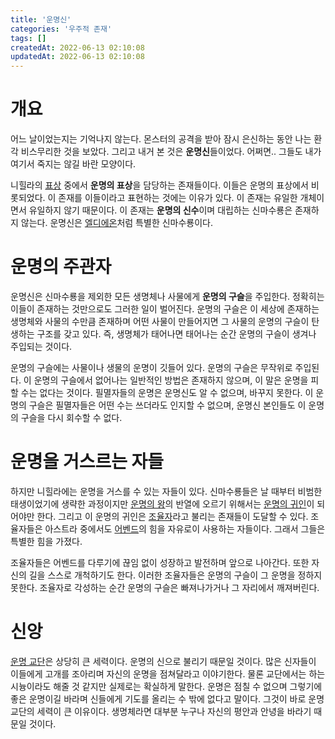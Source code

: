 ```yaml
---
title: '운명신'
categories: '우주적 존재'
tags: []
createdAt: 2022-06-13 02:10:08
updatedAt: 2022-06-13 02:10:08
---
```


# 개요
<QBlock who='모험가 엘디즈의 수기'>
  <P>어느 날이었는지는 기억나지 않는다. 몬스터의 공격을 받아 잠시 은신하는 동안 나는 환각 비스무리한 것을 보았다. 그리고 내거 본 것은 <Strong>운명신</Strong>들이었다. 어쩌면.. 그들도 내가 여기서 죽지는 않길 바란 모양이다.</P>
</QBlock>

니힐라의 [표상](표상) 중에서 **운명의 표상**을 담당하는 존재들이다. 이들은 운명의 표상에서 비롯되었다. 이 존재를 이들이라고 표현하는 것에는 이유가 있다. 이 존재는 유일한 개체이면서 유일하지 않기 때문이다. 이 존재는 **운명의 신수**이며 대립하는 신마수룡은 존재하지 않는다. 운명신은 [엘디에온](엘디에온)처럼 특별한 신마수룡이다.

# 운명의 주관자
운명신은 신마수룡을 제외한 모든 생명체나 사물에게 **운명의 구슬**을 주입한다. 정확히는 이들이 존재하는 것만으로도 그러한 일이 벌어진다. 운명의 구슬은 이 세상에 존재하는 생명체와 사물의 수만큼 존재하며 어떤 사물이 만들어지면 그 사물의 운명의 구슬이 탄생하는 구조를 갖고 있다. 즉, 생명체가 태어나면 태어나는 순간 운명의 구슬이 생겨나 주입되는 것이다.

운명의 구슬에는 사물이나 생물의 운명이 깃들어 있다. 운명의 구슬은 무작위로 주입된다. 이 운명의 구슬에서 없어나는 일반적인 방법은 존재하지 않으며, 이 말은 운명을 피할 수는 없다는 것이다. 필멸자들의 운명은 운명신도 알 수 없으며, 바꾸지 못한다. 이 운명의 구슬은 필멸자들은 어떤 수는 쓰더라도 인지할 수 없으며, 운명신 본인들도 이 운명의 구슬을 다시 회수할 수 없다.

# 운명을 거스르는 자들
하지만 니힐라에는 운명을 거스를 수 있는 자들이 있다. 신마수룡들은 날 때부터 비범한 태생이었기에 생략한 과정이지만 [운명의 왕](운명의_왕)의 반열에 오르기 위해서는 [운명의 귀인](운명의_귀인)이 되어야만 한다. 그리고 이 운명의 귀인은 [조율자](조율자)라고 불리는 존재들이 도달할 수 있다. 조율자들은 아스트라 중에서도 [어벤드](어벤드)의 힘을 자유로이 사용하는 자들이다. 그래서 그들은 특별한 힘을 가졌다.

조율자들은 어벤드를 다루기에 끊임 없이 성장하고 발전하며 앞으로 나아간다. 또한 자신의 길을 스스로 개척하기도 한다. 이러한 조율자들은 운명의 구슬이 그 운명을 정하지 못한다. 조율자로 각성하는 순간 운명의 구슬은 빠져나가거나 그 자리에서 깨져버린다.

# 신앙
[운명 교단](운명_교단)은 상당히 큰 세력이다. 운명의 신으로 불리기 때문일 것이다. 많은 신자들이 이들에게 고개를 조아리며 자신의 운명을 점쳐달라고 이야기한다. 물론 교단에서는 하는 시늉이라도 해줄 것 같지만 실제로는 확실하게 말한다. 운명은 점칠 수 없으며 그렇기에 좋은 운명이길 바라며 신들에게 기도를 올리는 수 밖에 없다고 말이다. 그것이 바로 운명 교단의 세력이 큰 이유이다. 생명체라면 대부분 누구나 자신의 평안과 안녕을 바라기 때문일 것이다.
